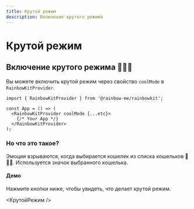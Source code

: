 ```yaml
---
title: Крутой режим
description: Включение крутого режима
---
```


# Крутой режим

## Включение крутого режима 🌈🌈🌈

Вы можете включить крутой режим через свойство `coolMode` в `RainbowKitProvider`.

```tsx
import { RainbowKitProvider } from '@rainbow-me/rainbowkit';

const App = () => (
  <RainbowKitProvider coolMode {...etc}>
    {/* Your App */}
  </RainbowKitProvider>
);
```

### Но что это такое?

Эмоции взрываются, когда выбирается кошелек из списка кошельков 🌈🌈🌈. Используется значок выбранного кошелька.

#### Демо

Нажмите кнопки ниже, чтобы увидеть, что делает крутой режим.

<КрутойРежим />

